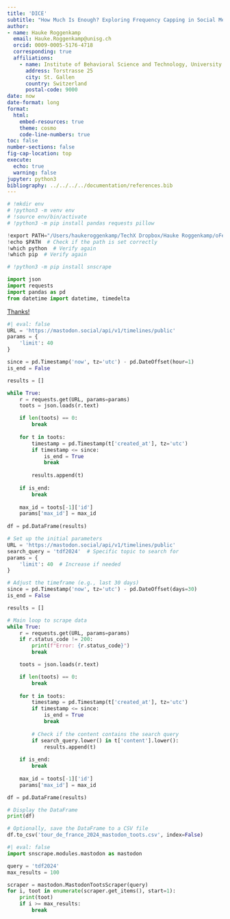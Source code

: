 ```yaml
---
title: 'DICE'
subtitle: "How Much Is Enough? Exploring Frequency Capping in Social Media Advertising"
author:
- name: Hauke Roggenkamp
  email: Hauke.Roggenkamp@unisg.ch
  orcid: 0009-0005-5176-4718
  corresponding: true
  affiliations:
    - name: Institute of Behavioral Science and Technology, University of St. Gallen
      address: Torstrasse 25
      city: St. Gallen
      country: Switzerland
      postal-code: 9000
date: now
date-format: long
format: 
  html:
    embed-resources: true
    theme: cosmo
    code-line-numbers: true
toc: false
number-sections: false
fig-cap-location: top
execute:
  echo: true
  warning: false
jupyter: python3
bibliography: ../../../../documentation/references.bib
---
```


```python
# !mkdir env
# !python3 -m venv env
# !source env/bin/activate
# !python3 -m pip install pandas requests pillow
```


```python
!export PATH="/Users/haukeroggenkamp/TechX Dropbox/Hauke Roggenkamp/oFeeds/env/bin:$PATH"
!echo $PATH  # Check if the path is set correctly
!which python  # Verify again
!which pip  # Verify again
```

```python
# !python3 -m pip install snscrape
```


```python
import json
import requests
import pandas as pd
from datetime import datetime, timedelta
```

[Thanks!](https://jrashford.com/2023/02/13/how-to-scrape-mastodon-timelines-using-python-and-pandas/)

```python
#| eval: false
URL = 'https://mastodon.social/api/v1/timelines/public'
params = {
    'limit': 40
}

since = pd.Timestamp('now', tz='utc') - pd.DateOffset(hour=1)
is_end = False

results = []

while True:
    r = requests.get(URL, params=params)
    toots = json.loads(r.text)

    if len(toots) == 0:
        break
    
    for t in toots:
        timestamp = pd.Timestamp(t['created_at'], tz='utc')
        if timestamp <= since:
            is_end = True
            break
            
        results.append(t)
    
    if is_end:
        break
    
    max_id = toots[-1]['id']
    params['max_id'] = max_id
    
df = pd.DataFrame(results)

```

```python
# Set up the initial parameters
URL = 'https://mastodon.social/api/v1/timelines/public'
search_query = 'tdf2024'  # Specific topic to search for
params = {
    'limit': 40  # Increase if needed
}

# Adjust the timeframe (e.g., last 30 days)
since = pd.Timestamp('now', tz='utc') - pd.DateOffset(days=30)
is_end = False

results = []

# Main loop to scrape data
while True:
    r = requests.get(URL, params=params)
    if r.status_code != 200:
        print(f"Error: {r.status_code}")
        break

    toots = json.loads(r.text)

    if len(toots) == 0:
        break
    
    for t in toots:
        timestamp = pd.Timestamp(t['created_at'], tz='utc')
        if timestamp <= since:
            is_end = True
            break
        
        # Check if the content contains the search query
        if search_query.lower() in t['content'].lower():
            results.append(t)
    
    if is_end:
        break
    
    max_id = toots[-1]['id']
    params['max_id'] = max_id

df = pd.DataFrame(results)

# Display the DataFrame
print(df)

# Optionally, save the DataFrame to a CSV file
df.to_csv('tour_de_france_2024_mastodon_toots.csv', index=False)

```




```python
#| eval: false
import snscrape.modules.mastodon as mastodon

query = 'tdf2024'
max_results = 100

scraper = mastodon.MastodonTootsScraper(query)
for i, toot in enumerate(scraper.get_items(), start=1):
    print(toot)
    if i >= max_results:
        break
```


